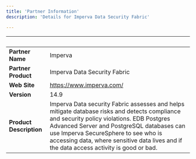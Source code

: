 ```yaml
---
title: 'Partner Information'
description: 'Details for Imperva Data Security Fabric'

---
```

| &nbsp;     | &nbsp; |
| ----------- | ----------- |
| **Partner Name**      | Imperva       |
| **Partner Product**   |  Imperva Data Security Fabric       |
| **Web Site**      |  https://www.imperva.com/    |
| **Version**   |  14.9      |
| **Product Description**      |  Imperva Data security Fabric assesses and helps mitigate database risks and detects compliance and security policy violations. EDB Postgres Advanced Server and PostgreSQL databases can use Imperva SecureSphere to see who is accessing data, where sensitive data lives and if the data access activity is good or bad.     |
